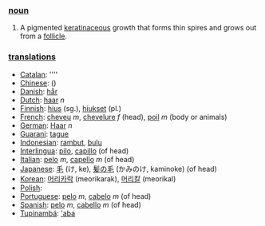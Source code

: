 === [[noun]] ===

#A pigmented [[keratin]]aceous growth that forms thin spires and grows out from a [[follicle]].

=== [[translation]]s ===

*[[Catalan]]: [[]] ''''
*[[Chinese]]: [[]] ()
*[[Danish]]: [[hår]]
*[[Dutch]]: [[haar]] ''n''
*[[Finnish]]: [[hius]] (sg.), [[hiukset]] (pl.)
*[[French]]: [[cheveu]] ''m'', [[chevelure]] ''f'' (head), [[poil]] ''m'' (body or animals)
*[[German]]: [[Haar]] ''n''
*[[Guarani]]: [[tague]]
*[[Indonesian]]: [[rambut]], [[bulu]]
*[[Interlingua]]: [[pilo]], [[capillo]] (of head)
*[[Italian]]: [[pelo]] ''m'', [[capello]] ''m'' (of head)
*[[Japanese]]: [[毛]] (け, ke), [[髪の毛]] (かみのけ, kaminoke) (of head)
*[[Korean]]: [[머리카락]] (meorikarak), [[머리칼]] (meorikal)
*[[Polish]]: [[]]
*[[Portuguese]]: [[pelo]] ''m'', [[cabelo]] ''m'' (of head)
*[[Spanish]]: [[pelo]] ''m'', [[cabello]] ''m'' (of head)
*[[Tupinambá]]: [['aba]]